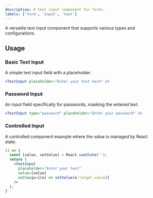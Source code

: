 ```yaml
---
description: A text input component for forms.
labels: ['form', 'input', 'text']
---
```


A versatile text input component that supports various types and configurations.

## Usage

### Basic Text Input
A simple text input field with a placeholder.

```jsx
<TextInput placeholder="Enter your text here" />
```
### Password Input
An input field specifically for passwords, masking the entered text.
```jsx
<TextInput type="password" placeholder="Enter your password" />
```
### Controlled Input
A controlled component example where the value is managed by React state.
```jsx
() => {
  const [value, setValue] = React.useState('');
  return (
    <TextInput
      placeholder="Enter your text"
      value={value}
      onChange={(e) => setValue(e.target.value)}
    />
  );
}